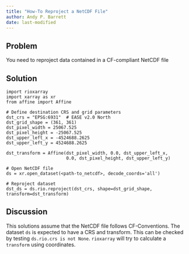 ```yaml
---
title: "How-To Reproject a NetCDF File"
author: Andy P. Barrett
date: last-modified
---
```


## Problem
You need to reproject data contained in a CF-compliant NetCDF file

## Solution
```
import rioxarray
import xarray as xr
from affine import Affine

# Define destination CRS and grid parameters
dst_crs = "EPSG:6931"  # EASE v2.0 North
dst_grid_shape = (361, 361)
dst_pixel_width = 25067.525
dst_pixel_height = -25067.525
dst_upper_left_x = -4524688.2625
dst_upper_left_y = 4524688.2625

dst_transform = Affine(dst_pixel_width, 0.0, dst_upper_left_x,
                       0.0, dst_pixel_height, dst_upper_left_y)

# Open NetCDF file
ds = xr.open_dataset(<path-to_netcdf>, decode_coords='all')

# Reproject dataset
dst_ds = ds.rio.reproject(dst_crs, shape=dst_grid_shape, transform=dst_transform)
```

## Discussion
This solutions assume that the NetCDF file follows CF-Conventions.  The dataset `ds` is expected to have a CRS and transform.  This can be checked by testing `ds.rio.crs is not None`.  `rioxarray` will try to calculate a `transform` using coordinates.


